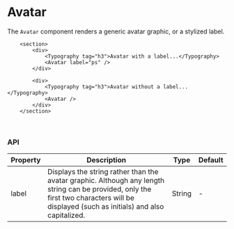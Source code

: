 # Avatar

The `Avatar` component renders a generic avatar graphic, or a stylized label.

```tsx live
    <section>
        <div>
            <Typography tag="h3">Avatar with a label...</Typography>
            <Avatar label="ps" />
        </div>

        <div>
            <Typography tag="h3">Avatar without a label...</Typography>
            <Avatar />
        </div>
    </section>
```

<br />

### API

<table>
    <thead>
        <tr>
            <th>Property</th>
            <th width="60%">Description</th>
            <th>Type</th>
            <th>Default</th>
        </tr>
    </thead>
    <tbody>
        <tr>
            <td>label</td>
            <td>Displays the string rather than the avatar graphic. Although any length string can
                be provided, only the first two characters will be displayed (such as initials) and
                also capitalized.
            </td>
            <td>String</td>
            <td>-</td>
        </tr>
    </tbody>
</table>

